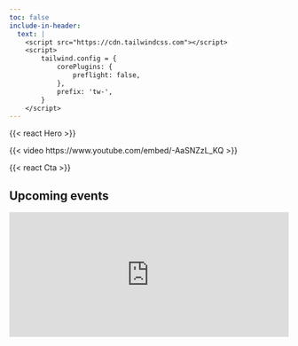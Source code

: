 ```yaml
---
toc: false
include-in-header:
  text: |
    <script src="https://cdn.tailwindcss.com"></script>
    <script>
        tailwind.config = {
            corePlugins: {
                preflight: false,
            },
            prefix: 'tw-',
        }
    </script>
---
```


{{< react Hero >}}

{{< video https://www.youtube.com/embed/-AaSNZzL_KQ >}}

{{< react Cta >}}

## Upcoming events

<iframe src="https://api3-eu.libcal.com/embed_mini_calendar.php?mode=month&amp;iid=4019&amp;cal_id=7052&amp;l=5&amp;tar=0&amp;h=350&amp;audience=&amp;c=&amp;z=32116" style="border-width:0;margin: 0px auto 0px auto; width: 100%" width="270" height="225" frameborder="0" scrolling="no"></iframe>
